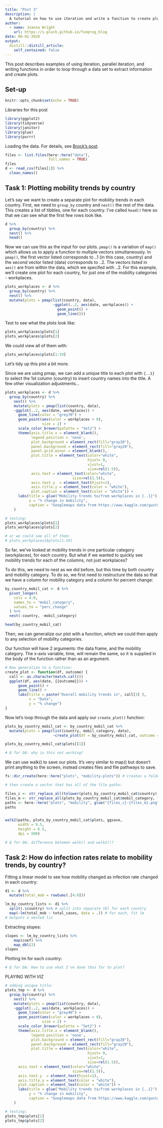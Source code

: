 ```yaml
---
title: "Post 3"
description: |
  A tutorial on how to use iteration and write a function to create plots. 
author:
  - name: Joanna Wright
    url: https://s-gluck.github.io/funprog_blog
date: 06-01-2020
output:
  distill::distill_article:
    self_contained: false
---
```


This post describes examples of using iteration, parallel iteration, and writing functions in order to loop through a data set to extract information and create plots.

## Set-up

```r
knitr::opts_chunk$set(echo = TRUE)

```

<aside>
Libraries for this post
</aside>
```r
library(ggplot2)
library(tidyverse)
library(janitor)
library(glue)
library(purrr)
```


Loading the data. For details, see [Brock's post](link here).

```r

files <- list.files(here::here("data"),
                    full.names = TRUE)
files
d <- read_csv(files[1]) %>%
  clean_names()

```

## Task 1: Plotting mobility trends by country 

Let's say we want to create a separate plot for mobility trends in each country.  First, we need to `group_by` country and `nest()` the rest of the data. This creates a list of tibbles, one for each country. I've called `head()` here so that we can see what the first few rows look like. 

```r

d %>%
  group_by(country) %>% 
  nest() %>%
  head()

```

Now we can use this as the input for our plots. `pmap()` is a variation of `map()` which allows us to apply a function to multiple vectors simultaneously. In `pmap()`, the first vector listed corresponds to ..1 (in this case, country) and the second vector listed (data) corresponds to ..2. The vectors listed in `aes()` are from within the data, which we specifed with ..2. For this example, we'll create one plot for each country, for just one of the mobility categories - workplaces. 

```r

plots_workplaces <- d %>%
  group_by(country) %>% 
  nest() %>% 
  mutate(plots = pmap(list(country, data),  
                      ~ggplot(..2, aes(date, workplaces)) +
                        geom_point() + 
                        geom_line()))

```

Test to see what the plots look like: 
```r

plots_workplaces$plots[1]
plots_workplaces$plots[2]

```

We could view all of them with: 

```r

plots_workplaces$plots[1:19]

```

Let's tidy up this plot a bit more.

Since we are using pmap, we can add a unique title to each plot with `{..1}` to select the 1st column (country) to insert country names into the title.
A few other visualization adjustments... 

```r

plots_workplaces <- d %>%
  group_by(country) %>% 
    nest() %>%
    mutate(plots = pmap(list(country, data),
    ~ggplot(..2, aes(date, workplaces)) +
      geom_line(color = "grey70") +
      geom_point(aes(color = workplaces > 0), 
                 size = 2) +
      scale_color_brewer(palette = "Set2") +      
      theme(axis.title.x = element_blank(), 
            legend.position = 'none', 
            plot.background = element_rect(fill="gray20"),
            panel.background = element_rect(fill="gray20"),
            panel.grid.minor = element_blank(), 
            plot.title = element_text(color="white",
                                      hjust= 0,
                                      vjust=1, 
                                      size=rel(1.5)), 
            axis.text = element_text(color="white", 
                               size=rel(1.5)),
            axis.text.y  = element_text(hjust=1), 
            axis.title.y = element_text(color = "white"),
            plot.caption = element_text(color = "white")) +
      labs(title = glue("Mobility trends to/from workplaces in {..1}"), #unique title
           y = "% change in mobility", 
           caption = "Googlemaps data from https://www.kaggle.com/gustavomodelli/covid-community-measures "))
    )

# testing: 
plots_workplaces$plots[1]
plots_workplaces$plots[2]

# or we could see all of them: 
# plots_workplaces1$plots[1:19]
```

So far, we've looked at mobility trends in one particular category (workplaces), for each country. But what if we wanted to quickly see mobility trends for each of the columns, not just workplaces?

To do this, we need to nest as we did before, but this time by both country and mobility category. To do so, we first need to restructure the data so that we have a column for mobility category and a column for percent change: 

```r

by_country_mobil_cat <- d %>%
  pivot_longer(
    cols = 4:9,
    names_to = "mobil_category",
    values_to = "perc_change"
  ) %>%
  nest(-country, -mobil_category)

head(by_country_mobil_cat)

```

Then, we can generalize our plot with a function, which we could then apply to any selection of mobility categories.  

Our function will have 2 arguments: the data frame, and the mobility category. The x-axis variable, time, will remain the same, so it is supplied in the body of the function rather than as an argument. 

```r

# Now generalize to a function: 
create_plot <- function(df, outcome) {
  call <- as.character(match.call())
  ggplot(df, aes(date, {{outcome}})) +
      geom_point() + 
      geom_line() + 
      labs(title = paste("Overall mobility trends in", call[3] ), 
           x = "Date", 
           y = "% change")
}

```

Now let's loop through the data and apply our `create_plot()` function: 

```r

plots_by_country_mobil_cat <- by_country_mobil_cat %>%
  mutate(plots = pmap(list(country, mobil_category, data), 
                      ~create_plot(df = by_country_mobil_cat, outcome = .x)))

plots_by_country_mobil_cat$plots[[1]]

# Q for DA: why is this not working? 
```

We can use walk() to save our plots. It's very similar to map() but doesn't print anything to the screen, instead creates files and file pathways to save. 

```r

fs::dir_create(here::here("plots", "mobility-plots")) # creates a folder called "plots" and a subdirectory called "mobility"

# then create a vector that has all of the file paths: 

files_c <- str_replace_all(tolower(plots_by_country_mobil_cat$country), " ", "-")
files_m <- str_replace_all(plots_by_country_mobil_cat$mobil_category, "_", "-")
paths <- here::here("plots", "mobility", glue("{files_c}-{files_m}.png"))
paths


walk2(paths, plots_by_country_mobil_cat$plots, ggsave,
      width = 9.5, 
      height = 6.5,
      dpi = 500)

# Q for DA: difference between walk() and walk2()? 

```

## Task 2: How do infection rates relate to mobility trends, by country?

Fitting a linear model to see how mobility changed as infection rate changed in each country: 

```r

d1 <- d %>%
  mutate(total_mob = rowSums(.[4:9]))

lm_by_country_lists <- d1 %>% 
  split(.$country) %>% # split into separate tbl for each country
  map(~lm(total_mob ~ total_cases, data = .)) # for each, fit lm
# Outputs a nested lis

```

Extracting slopes: 

```r
slopes <- lm_by_country_lists %>%
    map(coef) %>%
    map_dbl(2)
slopes
```

Plotting lm for each country:

```r

# Q for DA: How to use what I've done thus far to plot? 

```


PLAYING WITH VIZ
```r

# adding unique title: 
plots_tmp <- d %>%
  group_by(country) %>% 
    nest() %>%
    mutate(plots = pmap(list(country, data),
    ~ggplot(..2, aes(date, workplaces)) +
      geom_line(color = "grey40") +
      geom_point(aes(color = workplaces > 0), 
                 size = 2) +
      scale_color_brewer(palette = "Set2") +      
      theme(axis.title.x = element_blank(), 
            legend.position = 'none', 
            plot.background = element_rect(fill="gray20"),
            panel.background = element_rect(fill="gray20"), 
            plot.title = element_text(color="white",
                                      hjust= 0,
                                      vjust=1, 
                                      size=rel(1.5)), 
      axis.text = element_text(color="white", 
                               size=rel(1.5)),
      axis.text.y  = element_text(hjust=1), 
      axis.title.y = element_text(color = "white"),
      plot.caption = element_text(color = "white")) +
      labs(title = glue("Mobility trends to/from workplaces in {..1}"), #unique title
           y = "% change in mobility", 
           caption = "Googlemaps data from https://www.kaggle.com/gustavomodelli/covid-community-measures "))
    )

# testing: 
plots_tmp$plots[1]
plots_tmp$plots[2]




```

